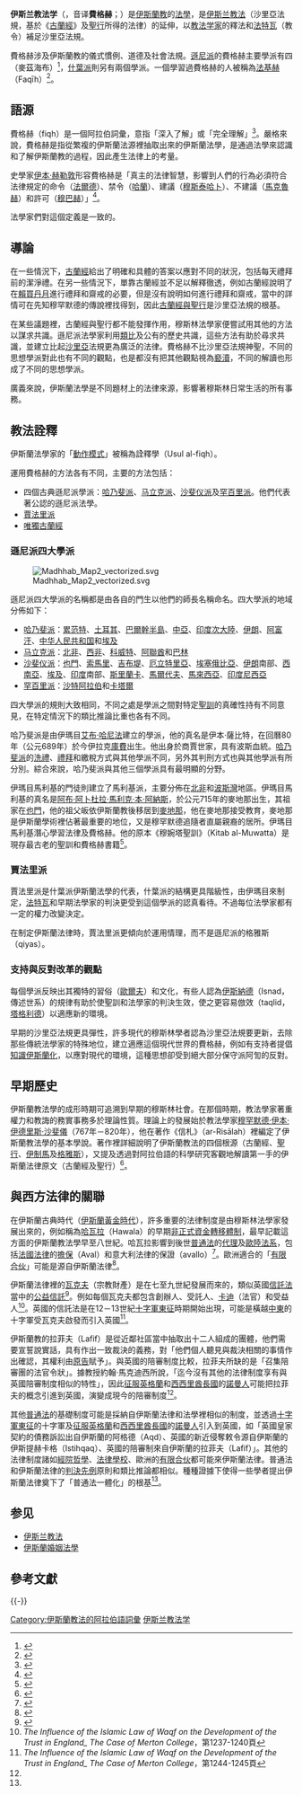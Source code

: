 {{noteTA
|T = zh-hans:伊斯兰教法学; zh-hant:伊斯蘭教法學; zh-tw:回教法學; zh-sg:回教法学;
|1 = zh-hans:沙斐仪; zh-hant:沙斐儀; zh-tw:莎菲懿;
|2 = zh-hans:哈乃斐; zh-hant:哈乃斐; zh-tw:哈納菲;
|3 = zh-hans:罕百里; zh-hant:罕百里; zh-tw:漢巴利;
|4 = zh-hans:马立克; zh-hant:馬立克; zh-tw:瑪利基;
|5 = zh-hans:伊斯兰教; zh-hant:伊斯蘭教; zh-sg:回教; zh-tw:回教;
}}
{{伊斯蘭教法學}}{{Distinguish|伊斯蘭教法}}
'''伊斯兰教法学'''（{{lang-ar|'''فقه'''}}，音译'''費格赫'''；{{lang-en|'''Fiqh'''}}）是[[伊斯蘭教|伊斯蘭教]]的[[法學|法學]]，是[[伊斯兰教法|伊斯兰教法]]（沙里亞法規，基於《[[古蘭經|古蘭經]]》及[[聖行|聖行]]所得的法律）的延伸，以[[:Category:伊斯兰教法学家|教法学家]]的釋法和[[法特瓦|法特瓦]]（教令）補足沙里亞法規。

費格赫涉及伊斯蘭教的儀式慣例、道德及社會法規。[[遜尼派|遜尼派]]的費格赫主要學派有四（麥茲海布）<ref>{{cite book | language = en | author = Jan-Erik Lane、Hamadi Redissi、Riyāḍ Ṣaydāwī | title = ''Religion and politics: Islam and Muslim civilization'' | year = 2009年 | publisher = Ashgate Publishing, Ltd | ISBN = 0754674185 | page = 第96頁 }}</ref>，[[什葉派|什葉派]]則另有兩個學派。一個學習過費格赫的人被稱為[[法基赫|法基赫]]（Faqīh）<ref>{{cite book | language = en | author = Cyril Glasse | title = ''The New Encyclopedia of Islam'' | year = 2001年 | publisher = Altamira | page = 第141頁 }}</ref>。

== 語源 ==
費格赫（fiqh）是一個阿拉伯詞彙，意指「深入了解」或「完全理解」<ref>{{cite book | language = en | author = Azyumardi Azra、Wayne Hudson | title = ''Islam beyond conflict: Indonesian Islam and Western political theory'' | date = 2008年 | publisher = Ashgate Publishing, Ltd. | isbn = 	0754670929 | pages = 第10頁 }}</ref>。嚴格來說，費格赫是指從繁複的伊斯蘭法源裡抽取出來的伊斯蘭法學，是通過法學來認識和了解伊斯蘭教的過程，因此產生法律上的考量。

史學家[[伊本·赫勒敦|伊本·赫勒敦]]形容費格赫是「真主的法律智慧，影響到人們的行為必須符合法律規定的命令（[[法爾德|法爾德]]）、禁令（[[哈蘭|哈蘭]]）、建議（[[穆斯泰哈卜|穆斯泰哈卜]]）、不建議（[[馬克魯赫|馬克魯赫]]）和許可（[[穆巴赫|穆巴赫]]）」<ref>{{cite book | language = en | author = Reuben Levy | title = ''The Social Structure of Islam'' | url = https://archive.org/details/socialstructureo0000levy | date = 1957年 | publisher = Cambridge University Press | isbn = 9780521091824 | pages = 第150頁 }}</ref>。

法學家們對這個定義是一致的。

== 導論 ==

在一些情況下，[[古蘭經|古蘭經]]給出了明確和具體的答案以應對不同的狀況，包括每天禮拜前的潔淨禮。在另一些情況下，單靠古蘭經並不足以解釋徹透，例如古蘭經說明了在[[賴買丹月|賴買丹月]]進行禮拜和齋戒的必要，但是沒有說明如何進行禮拜和齋戒，當中的詳情可在先知穆罕默德的傳說裡找得到，因此[[古蘭經與聖行|古蘭經與聖行]]是沙里亞法規的根基。

在某些議題裡，古蘭經與聖行都不能發揮作用，穆斯林法學家便嘗試用其他的方法以謀求共識。遜尼派法學家利用[[類比|類比]]及公有的歷史共識，這些方法有助於尋求共識，並建立比起[[伊斯蘭教法|沙里亞]]法規更為廣泛的法律。費格赫不比沙里亞法規神聖，不同的思想學派對此也有不同的觀點，也是都沒有把其他觀點視為[[褻瀆|褻瀆]]，不同的解讀也形成了不同的思想學派。

廣義來說，伊斯蘭法學是不同題材上的法律來源，影響著穆斯林日常生活的所有事務。

== 教法詮釋 ==

伊斯蘭法學家的「[[Modus_operandi|動作模式]]」被稱為詮釋學（Usul al-fiqh）。

運用費格赫的方法各有不同，主要的方法包括：
*四個古典遜尼派學派：[[哈乃斐派|哈乃斐派]]、[[马立克派|马立克派]]、[[沙斐仪派|沙斐仪派]]及[[罕百里派|罕百里派]]。他們代表著公認的遜尼派法學。
*[[賈法里派|賈法里派]]
*[[唯獨古蘭經|唯獨古蘭經]]

=== 遜尼派四大學派 ===
[[File:Madhhab_Map2_vectorized.svg|thumb]] 

遜尼派四大學派的名稱都是由各自的門生以他們的師長名稱命名。四大學派的地域分佈如下：
*[[哈乃斐派|哈乃斐派]]：[[累范特|累范特]]、[[土耳其|土耳其]]、[[巴爾幹半島|巴爾幹半島]]、[[中亞|中亞]]、[[印度次大陸|印度次大陸]]、[[伊朗|伊朗]]、[[阿富汗|阿富汗]]、[[中华人民共和国|中华人民共和国]]和[[埃及|埃及]]
*[[马立克派|马立克派]]：[[北非|北非]]、[[西非|西非]]、[[科威特|科威特]]、[[阿聯酋|阿聯酋]]和[[巴林|巴林]]
*[[沙斐仪派|沙斐仪派]]：[[也門|也門]]、[[索馬里|索馬里]]、[[吉布堤|吉布堤]]、[[厄立特里亞|厄立特里亞]]、[[埃塞俄比亞|埃塞俄比亞]]、[[伊朗|伊朗]]南部、[[西南亞|西南亞]]、[[埃及|埃及]]、[[印度|印度]]南部、[[斯里蘭卡|斯里蘭卡]]、[[馬爾代夫|馬爾代夫]]、[[馬來西亞|馬來西亞]]、[[印度尼西亞|印度尼西亞]]
*[[罕百里派|罕百里派]]：[[沙特阿拉伯|沙特阿拉伯]]和[[卡塔爾|卡塔爾]]

四大學派的規則大致相同，不同之處是學派之間對特定[[聖訓|聖訓]]的真確性持有不同意見，在特定情況下的類比推論比重也各有不同。

哈乃斐派是由伊瑪目[[艾布·哈尼法|艾布·哈尼法]]建立的學派，他的真名是伊本·薩比特，在回曆80年（公元689年）於今伊拉克[[庫費|庫費]]出生。他出身於商賈世家，具有波斯血統。[[哈乃斐派|哈乃斐派]]的[[洗禮|洗禮]]、[[禮拜|禮拜]]和繳稅方式與其他學派不同，另外其判刑方式也與其他學派有所分別。綜合來說，哈乃斐派與其他三個學派具有最明顯的分野。

伊瑪目馬利基的門徒則建立了馬利基派，主要分佈在[[北非|北非]]和[[波斯灣|波斯灣]]地區。伊瑪目馬利基的真名是[[马利克·阿本·阿纳斯|阿布·阿卜杜拉·馬利克·本·阿納斯]]，於公元715年的麥地那出生，其祖家在[[也門|也門]]，他的祖父皈依伊斯蘭教後移居到[[麥地那|麥地那]]，他在麥地那接受教育，麥地那是伊斯蘭學術裡佔著最重要的地位，又是穆罕默德追隨者直屬親裔的居所。伊瑪目馬利基潛心學習法律及費格赫。他的原本《穆婉塔聖訓》（Kitab al-Muwatta）是現存最古老的聖訓和費格赫書籍<ref>{{cite book | language = en | author = M. J. L. Young、J. D. Latham、R. B. Serjeant | title = ''Religion, Learning and Science in the 'Abbasid Period'' | date = 2006年 | publisher = Cambridge University Press | isbn = 0521028876 | pages = 第143頁 }}</ref>。

=== 賈法里派 ===
賈法里派是什葉派伊斯蘭法學的代表，什葉派的結構更具階級性，由伊瑪目來制定，[[法特瓦|法特瓦]]和早期法學家的判決更受到這個學派的認真看待。不過每位法學家都有一定的權力改變決定。

在制定伊斯蘭法律時，賈法里派更傾向於運用情理，而不是遜尼派的格雅斯（qiyas）。

=== 支持與反對改革的觀點 ===
每個學派反映出其獨特的習俗（[[歐爾夫|歐爾夫]]）和文化，有些人認為[[伊斯納德|伊斯納德]]（Isnad，傳述世系）的規律有助於使聖訓和法學家的判決生效，使之更容易倣效（taqlid，[[塔格利德|塔格利德]]）以適應新的環境。

早期的沙里亞法規更具彈性，許多現代的穆斯林學者認為沙里亞法規要更新，去除那些傳統法學家的特殊地位，建立適應這個現代世界的費格赫，例如有支持者提倡[[知識伊斯蘭化|知識伊斯蘭化]]，以應對現代的環境，這種思想卻受到絕大部分保守派阿訇的反對。

== 早期歷史 ==
伊斯蘭教法學的成形時期可追溯到早期的穆斯林社會。在那個時期，教法學家著重權力和教誨的務實事務多於理論性質。理論上的發展始於教法學家[[穆罕默德·伊本·伊德里斯·沙斐儀|穆罕默德·伊本·伊德里斯·沙斐儀]]（767年－820年），他在著作《信札》（ar-Risālah）裡編定了伊斯蘭教法學的基本學說。著作裡詳細說明了伊斯蘭教法的四個根源（古蘭經、[[聖行|聖行]]、[[伊制馬|伊制馬]]及[[格雅斯|格雅斯]]），又提及透過對阿拉伯語的科學研究客觀地解讀第一手的伊斯蘭法律原文（古蘭經及聖行）<ref>{{cite book | language = en | author = Bernard G. Weiss | title = ''Studies in Islamic legal theory'' | date = 2002年 | publisher =  BRILL | isbn = 9004120661 | pages = 第162頁 }}</ref>。

== 與西方法律的關聯 ==
在伊斯蘭古典時代（[[伊斯蘭黃金時代|伊斯蘭黃金時代]]），許多重要的法律制度是由穆斯林法學家發展出來的，例如稱為[[哈瓦拉|哈瓦拉]]（Hawala）的早期[[非正式資金轉移體制|非正式資金轉移體制]]，最早記載這方面的伊斯蘭教法學早至八世紀。哈瓦拉影響到後世[[英美普通法系|普通法]]的[[代理|代理]]及[[歐陸法系|歐陸法系]]，包括[[法國法律|法國法律]]的[[擔保|擔保]]（Aval）和意大利法律的保證（avallo）<ref>{{cite journal | language = en | author = Gamal Moursi Badr | title = Islamic Law: Its Relation to Other Legal Systems | url = http://www.jstor.org/pss/839667 | journal = The American Journal of Comparative Law | volume = 26 | issue = 2 | pages = 187-198 | year = 1978 | doi = 10.2307/839667 }}</ref>。歐洲適合的「[[有限合伙|有限合伙]]」可能是源自伊斯蘭法律<ref name=Makdisi>{{cite journal | language = en | author = John A. Makdisi | title = The Islamic Origins of the Common Law | journal = North Carolina Law Review | volume = 77 | issue = 5 | pages = 1635-1739 | year = 1999 }}</ref>。

伊斯蘭法律裡的[[瓦克夫|瓦克夫]]（宗教財產）是在七至九世紀發展而來的，類似英國[[信託法|信託法]]當中的[[公益信託|公益信託]]<ref>{{cite journal | language = en | author = Gaudiosi | title = The Influence of the Islamic Law of Waqf on the Development of the Trust in England_ The Case of Merton College | url = http://www.jstor.org/pss/3312162 | journal = University of Pennsylvania Law Review | volume = 136 | issue = 4 | pages = 1231-1261 | year = 1988 | doi = 10.2307/3312162 }}</ref>。例如每個瓦克夫都包含創辦人、受託人、[[卡迪|卡迪]]（法官）和受益人<ref>''The Influence of the Islamic Law of Waqf on the Development of the Trust in England_ The Case of Merton College''，第1237-1240頁</ref>。英國的信託法是在12－13世紀[[十字軍東征|十字軍東征]]時期開始出現，可能是橫越[[中東|中東]]的十字軍受瓦克夫啟發而引入英國<ref>''The Influence of the Islamic Law of Waqf on the Development of the Trust in England_ The Case of Merton College''，第1244-1245頁</ref>。

伊斯蘭教的拉菲夫（Lafif）是從近鄰社區當中抽取出十二人組成的團體，他們需要宣誓說實話，具有作出一致裁決的義務，對「他們個人聽見與裁決相關的事情作出確認，其權利由[[原告|原告]]賦予」。與英國的陪審制度比較，拉菲夫所缺的是「召集陪審團的法官令狀」。據教授約翰·馬克迪西所說，「迄今沒有其他的法律制度享有與英國陪審制度相似的特性」，因此[[諾曼征服英格蘭|征服英格蘭]]和[[西西里酋長國|西西里酋長國]]的[[諾曼人|諾曼人]]可能把拉菲夫的概念引進到英國，演變成現今的陪審制度<ref name=Makdisi/>。

其他[[英美普通法系|普通法]]的基礎制度可能是採納自伊斯蘭法律和法學裡相似的制度，並透過[[十字軍東征|十字軍東征]]的十字軍及[[諾曼征服英格蘭|征服英格蘭]]和[[西西里酋長國|西西里酋長國]]的[[諾曼人|諾曼人]]引入到英國，如「英國皇家契約的債務訴訟出自伊斯蘭的阿格德（Aqd）、英國的新近侵奪敕令源自伊斯蘭的伊斯提赫卡格（Istihqaq）、英國的陪審制來自伊斯蘭的拉菲夫（Lafif）」。其他的法律制度諸如[[經院哲學|經院哲學]]、[[法律學校|法律學校]]、歐洲的[[有限合伙|有限合伙]]都可能來伊斯蘭法律。普通法和伊斯蘭法律的[[判決先例|判決先例]]原則和類比推論都相似。種種證據下使得一些學者提出伊斯蘭法律奠下了「普通法一體化」的根基<ref name=Makdisi/>。

== 参见 ==
* [[伊斯兰教法|伊斯兰教法]]
* [[伊斯蘭婚姻法學|伊斯蘭婚姻法學]]

== 參考文獻 ==
{{Reflist|30em}}
{{-}}
{{伊斯蘭教主題}}
{{法律}}
{{Portal bar|伊斯兰教|政治|法律|社会}}
{{Authority control}}
{{DEFAULTSORT:Fiqh}}
[[Category:伊斯蘭教法的阿拉伯語詞彙|Category:伊斯蘭教法的阿拉伯語詞彙]]
[[Category:伊斯兰教法学|]]